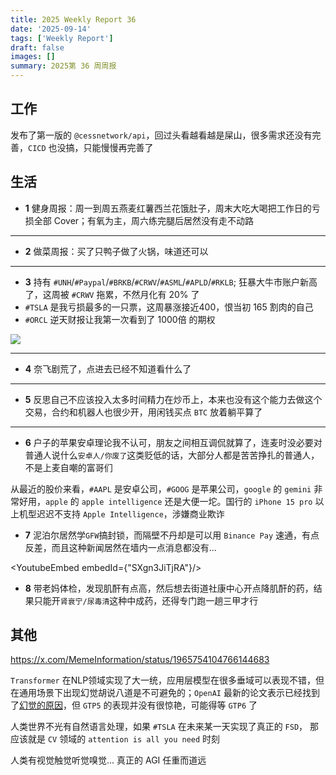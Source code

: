 ```yaml
---
title: 2025 Weekly Report 36
date: '2025-09-14'
tags: ['Weekly Report']
draft: false
images: []
summary: 2025第 36 周周报
---
```


<TOCInline toc={props.toc}/>

## 工作

发布了第一版的 `@cessnetwork/api`，回过头看越看越是屎山，很多需求还没有完善，`CICD` 也没搞，只能慢慢再完善了

## 生活

- **1** 健身周报：周一到周五燕麦红薯西兰花饿肚子，周末大吃大喝把工作日的亏损全部 Cover；有氧为主，周六练完腿后居然没有走不动路

---

- **2** 做菜周报：买了只鸭子做了火锅，味道还可以

---

- **3** 持有 `#UNH`/`#Paypal`/`#BRKB`/`#CRWV`/`#ASML`/`#APLD`/`#RKLB`; 狂暴大牛市账户新高了，这周被 `#CRWV` 拖累，不然月化有 20% 了
 - `#TSLA` 是我亏损最多的一只票，这周暴涨接近400，恨当初 165 割肉的自己
 - `#ORCL` 逆天财报让我第一次看到了 1000倍 的期权

<div style={{display: "flex", justifyContent: "center"}}>
    <img
        style={{width: "500px"}}
        src="/static/images/2025-w36/1000orcl.jpg"
    />
</div>

---
- **4** 奈飞剧荒了，点进去已经不知道看什么了

---

- **5** 反思自己不应该投入太多时间精力在炒币上，本来也没有这个能力去做这个交易，合约和机器人也很少开，用闲钱买点 `BTC` 放着躺平算了

---

- **6** 户子的苹果安卓理论我不认可，朋友之间相互调侃就算了，连麦时没必要对普通人说什么`安卓人/你废了`这类贬低的话，大部分人都是苦苦挣扎的普通人，不是上麦自嘲的富哥们

从最近的股价来看，`#AAPL` 是安卓公司，`#GOOG` 是苹果公司，`google` 的 `gemini` 非常好用，`apple` 的 `apple intelligence` 还是大便一坨。国行的 `iPhone 15 pro` 以上机型迟迟不支持 `Apple Intelligence`，涉嫌商业欺诈

- **7** 泥泊尔居然学`GFW`搞封锁，而隔壁不丹却是可以用 `Binance Pay` 速通，有点反差，而且这种新闻居然在墙内一点消息都没有...

<YoutubeEmbed embedId={"SXgn3JiTjRA"}/>


- **8** 带老妈体检，发现肌酐有点高，然后想去街道社康中心开点降肌酐的药，结果只能开`肾衰宁/尿毒清`这种中成药，还得专门跑一趟三甲才行

## 其他

https://x.com/MemeInformation/status/1965754104766144683

`Transformer` 在NLP领域实现了大一统，应用层模型在很多垂域可以表现不错，但在通用场景下出现幻觉胡说八道是不可避免的；`OpenAI` 最新的论文表示已经找到了[幻觉的原因](https://openai.com/zh-Hant-HK/index/why-language-models-hallucinate/)，但 `GTP5` 的表现并没有很惊艳，可能得等 `GTP6` 了

人类世界不光有自然语言处理，如果 `#TSLA` 在未来某一天实现了真正的 `FSD`， 那应该就是 `CV` 领域的 `attention is all you need` 时刻

人类有视觉触觉听觉嗅觉... 真正的 AGI 任重而道远